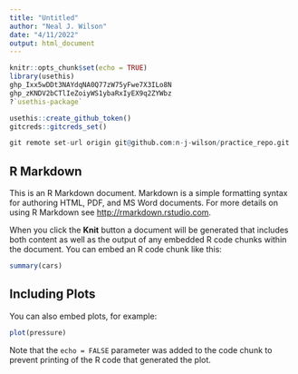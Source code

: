 ```yaml
---
title: "Untitled"
author: "Neal J. Wilson"
date: "4/11/2022"
output: html_document
---
```


```r
knitr::opts_chunk$set(echo = TRUE)
library(usethis)
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
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
?`usethis-package`

usethis::create_github_token()
gitcreds::gitcreds_set()

git remote set-url origin git@github.com:n-j-wilson/practice_repo.git
```

## R Markdown

This is an R Markdown document. Markdown is a simple formatting syntax for authoring HTML, PDF, and MS Word documents. For more details on using R Markdown see <http://rmarkdown.rstudio.com>.

When you click the **Knit** button a document will be generated that includes both content as well as the output of any embedded R code chunks within the document. You can embed an R code chunk like this:

```r
summary(cars)
```

## Including Plots

You can also embed plots, for example:

```r
plot(pressure)
```

Note that the `echo = FALSE` parameter was added to the code chunk to prevent printing of the R code that generated the plot.
